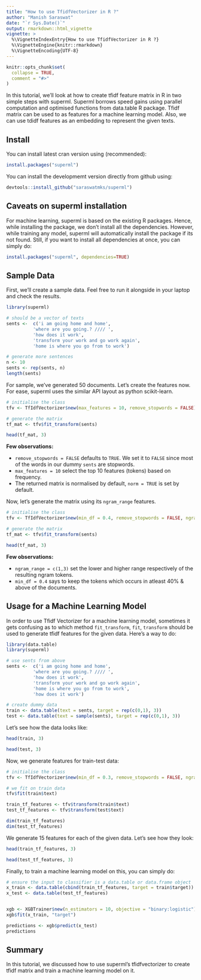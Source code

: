 ```yaml
---
title: "How to use TfidfVectorizer in R ?"
author: "Manish Saraswat"
date: "`r Sys.Date()`"
output: rmarkdown::html_vignette
vignette: >
  %\VignetteIndexEntry{How to use TfidfVectorizer in R ?}
  %\VignetteEngine{knitr::rmarkdown}
  %\VignetteEncoding{UTF-8}
---
```


```r
knitr::opts_chunk$set(
  collapse = TRUE,
  comment = "#>"
)
```

In this tutorial, we'll look at how to create tfidf feature matrix in R in two simple steps with superml. Superml borrows speed gains using parallel computation and optimised functions from data.table R package. Tfidf matrix can be used to as features for a machine learning model. Also, we can use tdidf features as an embedding to represent the given texts.

## Install 

You can install latest cran version using (recommended):

```r
install.packages("superml")
```

You can install the developmemt version directly from github using:


```r
devtools::install_github("saraswatmks/superml")
```


## Caveats on superml installation

For machine learning, superml is based on the existing R packages. Hence, while installing the
package, we don't install all the dependencies. However, while training any model, superml will automatically install the package if its not found. Still, if you want to install all dependencies
at once, you can simply do:

```r
install.packages("superml", dependencies=TRUE)
```


## Sample Data

First, we'll create a sample data. Feel free to run it alongside in your laptop and check the results.

```r
library(superml)

# should be a vector of texts
sents <-  c('i am going home and home',
          'where are you going.? //// ',
          'how does it work',
          'transform your work and go work again',
          'home is where you go from to work')

# generate more sentences
n <- 10
sents <- rep(sents, n) 
length(sents)
```

For sample, we've generated 50 documents. Let's create the features now. For ease, superml uses the similar API
layout as python scikit-learn.

```r
# initialise the class
tfv <- TfIdfVectorizer$new(max_features = 10, remove_stopwords = FALSE)

# generate the matrix
tf_mat <- tfv$fit_transform(sents)

head(tf_mat, 3)

```

**Few observations:**

* `remove_stopwords = FALSE` defaults to `TRUE`. We set it to `FALSE` since most of the words in our dummy `sents` are stopwords. 
* `max_features = 10` select the top 10 features (tokens) based on frequency.
* The returned matrix is normalised by default, `norm = TRUE` is set by default.
 
 Now, let's generate the matrix using its `ngram_range` features.
 
```r
# initialise the class
tfv <- TfIdfVectorizer$new(min_df = 0.4, remove_stopwords = FALSE, ngram_range = c(1, 3))

# generate the matrix
tf_mat <- tfv$fit_transform(sents)

head(tf_mat, 3)

```
 
**Few observations:**

* `ngram_range = c(1,3)` set the lower and higher range respectively of the resulting ngram tokens.
* `min_df = 0.4` says to keep the tokens which occurs in atleast 40% & above of the documents.

## Usage for a Machine Learning Model

In order to use Tfidf Vectorizer for a machine learning model, sometimes it gets confusing as to which method `fit_transform`, `fit`, `transform` should be used to generate tfidf features for the given data. Here's a way to do:

```r

library(data.table)
library(superml)

# use sents from above
sents <-  c('i am going home and home',
          'where are you going.? //// ',
          'how does it work',
          'transform your work and go work again',
          'home is where you go from to work',
          'how does it work')

# create dummy data
train <- data.table(text = sents, target = rep(c(0,1), 3))
test <- data.table(text = sample(sents), target = rep(c(0,1), 3))
```

Let's see how the data looks like:

```r
head(train, 3)

```

```r
head(test, 3)
```

Now, we generate features for train-test data:

```r
# initialise the class
tfv <- TfIdfVectorizer$new(min_df = 0.3, remove_stopwords = FALSE, ngram_range = c(1,3))

# we fit on train data
tfv$fit(train$text)

train_tf_features <- tfv$transform(train$text)
test_tf_features <- tfv$transform(test$text)

dim(train_tf_features)
dim(test_tf_features)

```


We generate 15 features for each of the given data. Let's see how they look:

```r
head(train_tf_features, 3)
```

```r
head(test_tf_features, 3)
```


Finally, to train a machine learning model on this, you can simply do:

```r

# ensure the input to classifier is a data.table or data.frame object
x_train <- data.table(cbind(train_tf_features, target = train$target))
x_test <- data.table(test_tf_features)


xgb <- XGBTrainer$new(n_estimators = 10, objective = "binary:logistic")
xgb$fit(x_train, "target")

predictions <- xgb$predict(x_test)
predictions

```


## Summary

In this tutorial, we discussed how to use superml's tfidfvectorizer to create tfidf matrix and train a machine learning model on it.

